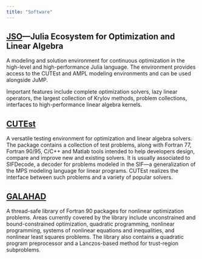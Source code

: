 ```yaml
---
title: "Software"
---
```


## [JSO](https://jso.dev)---Julia Ecosystem for Optimization and Linear Algebra

A modeling and solution environment for continuous optimization in the high-level and high-performance Julia language.
The environment provides access to the CUTEst and AMPL modeling environments and can be used alongside JuMP.

Important features include complete optimization solvers, lazy linear operators, the largest collection of Krylov methods, problem collections, interfaces to high-performance linear algebra kernels.

## [CUTEst](https://github.com/ralna/CUTEst)

A versatile testing environment for optimization and linear algebra solvers. The package contains a collection of test problems, along with Fortran 77, Fortran 90/95, C/C++ and Matlab tools intended to help developers design, compare and improve new and existing solvers. It is usually associated to SIFDecode, a decoder for problems modeled in the SIF—a generalization of the MPS modeling language for linear programs. CUTEst realizes the interface between such problems and a variety of popular solvers.

## [GALAHAD](https://github.com/ralna/GALAHAD)

A thread-safe library of Fortran 90 packages for nonlinear optimization problems. Areas currently covered by the library include unconstrained and bound-constrained optimization, quadratic programming, nonlinear programming, systems of nonlinear equations and inequalities, and nonlinear least squares problems. The library also contains a quadratic program preprocessor and a Lanczos-based method for trust-region subproblems.
